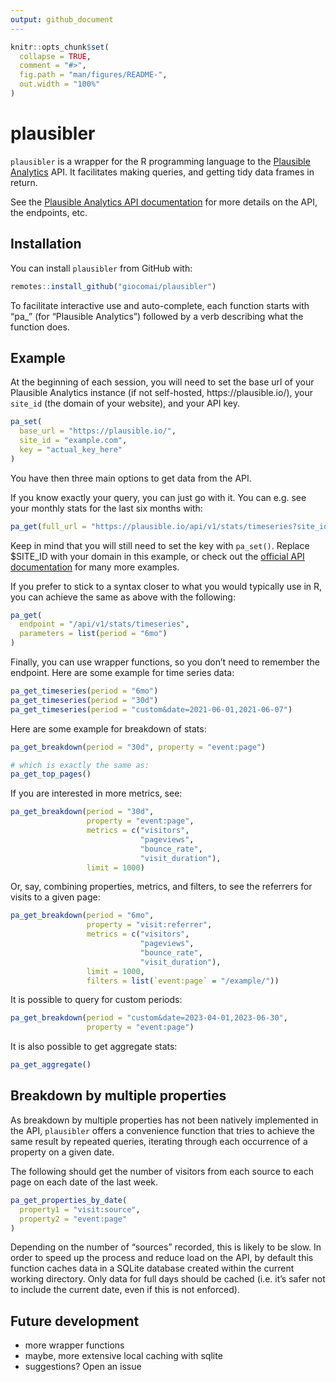```yaml
---
output: github_document
---
```


<!-- README.md is generated from README.Rmd. Please edit that file -->

```r
knitr::opts_chunk$set(
  collapse = TRUE,
  comment = "#>",
  fig.path = "man/figures/README-",
  out.width = "100%"
)
```

# plausibler

<!-- badges: start -->
<!-- badges: end -->

`plausibler` is a wrapper for the R programming language to the [Plausible Analytics](https://plausible.io/) API. It facilitates making queries, and getting tidy data frames in return.

See the [Plausible Analytics API documentation](https://plausible.io/docs/stats-api) for more details on the API, the endpoints, etc.

## Installation

You can install `plausibler` from GitHub with:

``` r
remotes::install_github("giocomai/plausibler")
```

To facilitate interactive use and auto-complete, each function starts with "pa_" (for "Plausible Analytics") followed by a verb describing what the function does.

## Example

At the beginning of each session, you will need to set the base url of your Plausible Analytics instance (if not self-hosted, https://plausible.io/), your `site_id` (the domain of your website), and your API key. 

```r
pa_set(
  base_url = "https://plausible.io/",
  site_id = "example.com",
  key = "actual_key_here"
)
```


You have then three main options to get data from the API. 

If you know exactly your query, you can just go with it. You can e.g. see your monthly stats for the last six months with:

```r
pa_get(full_url = "https://plausible.io/api/v1/stats/timeseries?site_id=$SITE_ID&period=6mo")
```

Keep in mind that you will still need to set the key with `pa_set()`. Replace $SITE_ID with your domain in this example, or check out the [official API documentation](https://plausible.io/docs/stats-api) for many more examples.

If you prefer to stick to a syntax closer to what you would typically use in R, you can achieve the same as above with the following:

```r
pa_get(
  endpoint = "/api/v1/stats/timeseries",
  parameters = list(period = "6mo")
)
```

Finally, you can use wrapper functions, so you don't need to remember the endpoint. Here are some example for time series data:

```r
pa_get_timeseries(period = "6mo")
pa_get_timeseries(period = "30d")
pa_get_timeseries(period = "custom&date=2021-06-01,2021-06-07")
```

Here are some example for breakdown of stats:

```r
pa_get_breakdown(period = "30d", property = "event:page")

# which is exactly the same as:
pa_get_top_pages()
```

If you are interested in more metrics, see:

```r
pa_get_breakdown(period = "30d",
                 property = "event:page",
                 metrics = c("visitors",
                             "pageviews",
                             "bounce_rate",
                             "visit_duration"),
                 limit = 1000)
```

Or, say, combining properties, metrics, and filters, to see the referrers for visits to a given page:

```r
pa_get_breakdown(period = "6mo",
                 property = "visit:referrer",
                 metrics = c("visitors",
                             "pageviews",
                             "bounce_rate",
                             "visit_duration"),
                 limit = 1000, 
                 filters = list(`event:page` = "/example/"))

```

It is possible to query for custom periods:

```r
pa_get_breakdown(period = "custom&date=2023-04-01,2023-06-30",
                 property = "event:page")
```


It is also possible to get aggregate stats:

```r
pa_get_aggregate()
```

## Breakdown by multiple properties

As breakdown by multiple properties has not been natively implemented in the API, `plausibler` offers a convenience function that tries to achieve the same result by repeated queries, iterating through each occurrence of a property on a given date. 

The following should get the number of visitors from each source to each page on each date of the last week. 

```r
pa_get_properties_by_date(
  property1 = "visit:source",
  property2 = "event:page"
)
```

Depending on the number of "sources" recorded, this is likely to be slow. In order to speed up the process and reduce load on the API, by default this function caches data in a SQLite database created within the current working directory. Only data for full days should be cached (i.e. it's safer not to include the current date, even if this is not enforced).

## Future development

- more wrapper functions
- maybe, more extensive local caching with sqlite
- suggestions? Open an issue
